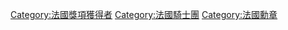 {{Commonscat|Recipients of the Legion of Honour}}

[[Category:法國獎項獲得者|Category:法國獎項獲得者]]
[[Category:法國騎士團|Category:法國騎士團]]
[[Category:法國勳章|Category:法國勳章]]
